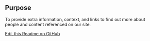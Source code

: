 ## Purpose

To provide extra information, context, and links to find out more about people and content referenced on our site.

[Edit this Readme on GitHub](https://github.com/wellcomecollection/wellcomecollection.org/edit/main/common/views/components/LinkLabels/README.mdx)
